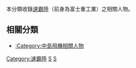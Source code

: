 本分類收錄[[速霸陸|速霸陸]]（前身為富士重工業）之相關人物。

== 相關分類 ==
* [[:Category:中島飛機相關人物|:Category:中島飛機相關人物]]

[[Category:速霸陸|Category:速霸陸]]
[[Category:日本各公司人物|S]]
[[Category:日本各汽車公司相關人物|S]]